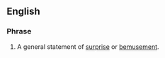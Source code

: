 ==English==
===Phrase===
{{infl|en|phrase|head=[[how]] [[about]] [[that]]}}
# A general statement of [[surprise]] or [[bemusement]].